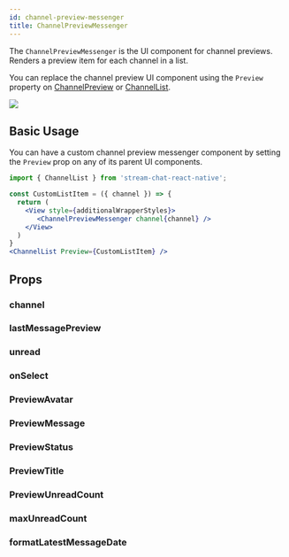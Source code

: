 ```yaml
---
id: channel-preview-messenger
title: ChannelPreviewMessenger
---
```



The `ChannelPreviewMessenger` is the UI component for channel previews. Renders a preview item for each channel in a list.

You can replace the channel preview UI component using the `Preview` property on [ChannelPreview](./channel-preview#preview)<!-- TODO: Should we document channel preview? --> or [ChannelList](../core-components/channellist#preview).

![](../assets/api-references/components/channel-list/visual_guide_1.png)

## Basic Usage

You can have a custom channel preview messenger component by setting the `Preview` prop on any of its parent UI components.

```jsx
import { ChannelList } from 'stream-chat-react-native';

const CustomListItem = ({ channel }) => {
  return (
    <View style={additionalWrapperStyles}>
       <ChannelPreviewMessenger channel{channel} />
    </View>
  )
}
<ChannelList Preview={CustomListItem} />
```

## Props

### channel

<Channel/>

### lastMessagePreview

<LastMessagePreview/>

### unread

<Unread/>

### onSelect

<OnSelect/>

### PreviewAvatar

<PreviewAvatar/>

### PreviewMessage

<PreviewMessage/>

### PreviewStatus

<PreviewStatus/>

### PreviewTitle

<PreviewTitle/>

### PreviewUnreadCount

<PreviewUnreadCount/>

### maxUnreadCount

<MaxUnreadCount/>

### formatLatestMessageDate

<FormatLatestMessageDate/>